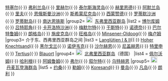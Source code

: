{{Navbox
| name = 弗里西亚群岛
|title = [[弗里西亚群岛]]
|group1= [[File:Flag of North Holland.svg|20px|Flag of North Holland (Province)]] [[File:Frisian flag.svg|20px|Flag of Friesland (Province)]] [[File:Flag of Groningen.svg|20px|Flag of Groningen (province)]]  [[西弗里西亚群岛]]
|list1 = [[北厄勒哈克斯]]{{·}} [[特塞尔]]{{·}} [[弗利兰岛]]{{·}} [[里赫尔]]{{·}} [[泰尔斯海灵岛]]{{·}} [[赫里恩德]]{{·}} [[阿默兰岛]]{{·}} [[里夫 (荷兰岛屿)|里夫]]{{·}} [[恩俄斯曼沙洲]]{{·}} [[斯希蒙尼克岛]]{{·}} [[西蒙赞德]]{{·}} [[罗蒂默沙洲]]{{·}} [[罗蒂默岛]]{{·}} [[南达恩铁斯]]
|group2= [[File:Flag of East Frisia.svg|20px|Flag of East Frisia]]  [[东弗里西亚群岛]]
|list2 = [[博尔库姆]]{{·}} [[吕特耶角]]{{·}} [[卡开洛特沙洲]]{{·}} [[梅默尔特]]{{·}} [[于斯特]]{{·}} [[诺德奈]]{{·}} [[巴尔特鲁姆]]{{·}} [[朗格岛]]{{·}} [[施皮克岛]]{{·}} [[旺格岛]]{{·}} [[Minsener-Oldoog]]{{·}} [[梅卢姆]]
|group3= 介于东、西弗里西亚群岛之间
|list3 = [[Langlütjen|Langlütjen I & II]]{{·}} [[Hoher Knechtsand]]{{·}} [[黑尔戈兰]]{{·}} [[诺伊韦克]]{{·}} [[沙尔赫恩]]{{·}} [[尼盖赫恩]]{{·}} [[特里申]]{{·}} [[Tertius]]{{·}} [[Blauort]]
|group4= [[File:Nordfriesischeflagge.svg|20px|Flag of North Frisia]]  [[北弗里西亚群岛]]（德国）
|list4 = [[佩尔沃姆]]{{·}} [[哈利根]]{{·}} [[阿姆鲁姆]]{{·}} [[弗尔]]{{·}} [[叙尔特]]{{·}}  [[乌特赫恩]]
|group5= [[File:Flag of Denmark.svg|20px|Flag of Denmark]]  [[丹麦瓦登海群岛]]
|list5 = [[约桑]]{{·}} [[勒姆]]{{·}} [[Koresand]]{{·}} [[曼岛 (丹麦)|曼岛]]{{·}} [[凡岛]]{{·}} [[朗利]]
}}<noinclude>
{{collapsible option}}
[[Category:荷兰模板|{{PAGENAME}}]]
[[Category:德国模板|{{PAGENAME}}]]
[[Category:丹麦模板|{{PAGENAME}}]]
</noinclude>
